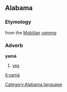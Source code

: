 ==Alabama==

===Etymology===
from the [[Mobilian]] ''[[yamma]]''

===Adverb===
'''yamá'''
#[[yes]]
[[Category:Alabama language]]

[[it:yamá]]
